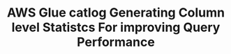 ---
title: "AWS Glue catlog Generating Column level Statistcs For improving Query Performance"
last_modified_at: 2023-12-20T16:54:38.964863-07:00
authors: 
- name: Soumil Shah
category: blog
image: /assets/images/video_blogs/2023-11-18-AWS-Glue-catlog-Generating-Column-level-Statistcs-For-improving-Query-Performance.png
navigate: "https://www.youtube.com/watch?v=PL8cOt0X0bk"
tags:
- guide
- aws
- beginner
- column stats
- aws glue
---